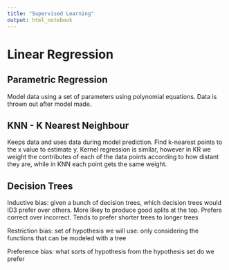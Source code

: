 ```yaml
---
title: "Supervised Learning"
output: html_notebook
---
```


# Linear Regression

## Parametric Regression

Model data using a set of parameters using polynomial equations.
Data is thrown out after model made. 

## KNN - K Nearest Neighbour

Keeps data and uses data during model prediction. 
Find k-nearest points to the x value to estimate y. 
Kernel regression is similar, however in KR we weight the contributes
of each of the data points according to how distant they are, while in KNN
each point gets the same weight. 

## Decision Trees

Inductive bias: given a bunch of decision trees, which decision trees would
ID3 prefer over others. More likey to produce good splits at the top. 
Prefers correct over incorrect. 
Tends to prefer shorter trees to longer trees

Restriction bias: set of hypothesis we will use: 
only considering the functions that can be modeled with a tree

Preference bias: what sorts of hypothesis from the hypothesis set do we prefer